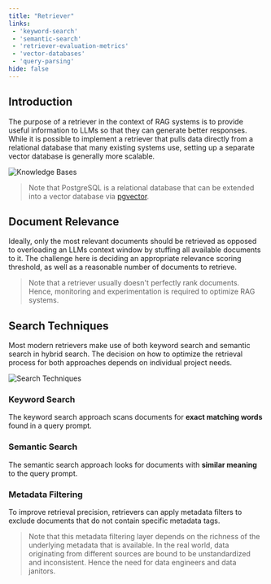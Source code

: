 ```yaml
---
title: "Retriever"
links:
 - 'keyword-search'
 - 'semantic-search'
 - 'retriever-evaluation-metrics'
 - 'vector-databases'
 - 'query-parsing'
hide: false
---
```


## Introduction

The purpose of a retriever in the context of RAG systems is to provide useful information to LLMs so that they can generate better responses. 
While it is possible to implement a retriever that pulls data directly from a relational database that many existing systems use, setting up a separate vector database is generally more scalable. 

![Knowledge Bases](/images/IwF7vGE0aa.png)

> Note that PostgreSQL is a relational database that can be extended into a vector database via [pgvector](https://github.com/pgvector/pgvector).

## Document Relevance

Ideally, only the most relevant documents should be retrieved as opposed to overloading an LLMs context window by stuffing all available documents to it. 
The challenge here is deciding an appropriate relevance scoring threshold, as well as a reasonable number of documents to retrieve. 

> Note that a retriever usually doesn't perfectly rank documents. Hence, monitoring and experimentation is required to optimize RAG systems.

## Search Techniques

Most modern retrievers make use of both keyword search and semantic search in hybrid search. 
The decision on how to optimize the retrieval process for both approaches depends on individual project needs. 

![Search Techniques](/images/S2wISTTrvh.png)

### Keyword Search

The keyword search approach scans documents for **exact matching words** found in a query prompt. 

### Semantic Search

The semantic search approach looks for documents with **similar meaning** to the query prompt. 

### Metadata Filtering

To improve retrieval precision, retrievers can apply metadata filters to exclude documents that do not contain specific metadata tags. 

> Note that this metadata filtering layer depends on the richness of the underlying metadata that is available. In the real world, data originating from different sources are bound to be unstandardized and inconsistent. Hence the need for data engineers and data janitors. 